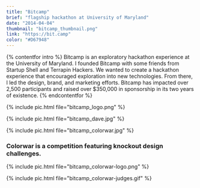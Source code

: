 ```yaml
---
title: "Bitcamp"
brief: "flagship hackathon at University of Maryland"
date: "2014-04-04"
thumbnail: "bitcamp_thumbnail.png"
link: "https://bit.camp"
color: "#D67948"
---
```


{% contentfor intro %}
Bitcamp is an exploratory hackathon experience at the University of Maryland. I founded Bitcamp with some friends from Startup Shell and Terrapin Hackers. We wanted to create a hackathon experience that encouraged exploration into new technologies. From there, I led the design, brand, and marketing efforts. Bitcamp has impacted over 2,500 participants and raised over $350,000 in sponsorship in its two years of existence.
{% endcontentfor %}

{% include pic.html file="bitcamp_logo.png" %}

{% include pic.html file="bitcamp_dave.jpg" %}

{% include pic.html file="bitcamp_colorwar.jpg" %}

### Colorwar is a competition featuring knockout design challenges.

{% include pic.html file="bitcamp_colorwar-logo.png" %}

{% include pic.html file="bitcamp_colorwar-judges.gif" %}
